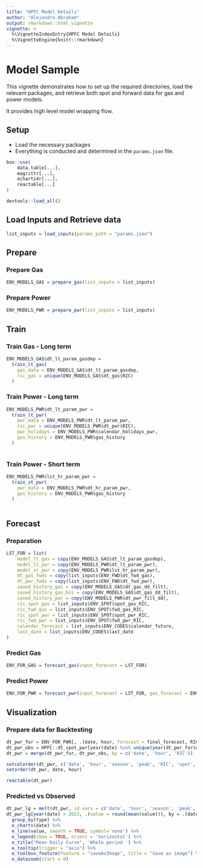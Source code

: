```yaml
---
title: "HPFC Model Details"
author: "Alejandro Abraham"
output: rmarkdown::html_vignette
vignette: >
  %\VignetteIndexEntry{HPFC Model Details}
  %\VignetteEngine{knitr::rmarkdown}
---
```


# Model Sample

This vignette demonstrates how to set up the required directories, load the relevant packages, and retrieve both spot and forward data for gas and power models.

It provides high level model wrapping flow.

## Setup

- Load the necessary packages
- Everything is conducted and determined in the `params.json` file. 

```r
box::use(
    data.table[...],
    magrittr[...],
    echarts4r[...],
    reactable[...]
)

devtools::load_all()
```

## Load Inputs and Retrieve data

```r
list_inputs = load_inputs(params_path = "params.json")
```

## Prepare

### Prepare Gas

```r
ENV_MODELS_GAS = prepare_gas(list_inputs = list_inputs)
```

### Prepare Power

```r
ENV_MODELS_PWR = prepare_pwr(list_inputs = list_inputs)
```

## Train

### Train Gas - Long term

```r
ENV_MODELS_GAS$dt_lt_param_gasdep = 
  train_lt_gas(
    gas_data = ENV_MODELS_GAS$dt_lt_param_gasdep,
    ric_gas = unique(ENV_MODELS_GAS$dt_gas$RIC)
  )
```

### Train Power - Long term

```r
ENV_MODELS_PWR$dt_lt_param_pwr = 
  train_lt_pwr(
    pwr_data = ENV_MODELS_PWR$dt_lt_param_pwr,
    ric_pwr = unique(ENV_MODELS_PWR$dt_pwr$RIC),
    pwr_holidays = ENV_MODELS_PWR$calendar_holidays_pwr,
    gas_history = ENV_MODELS_PWR$gas_history
  )
    
```

### Train Power - Short term

```r
ENV_MODELS_PWR$lst_hr_param_pwr = 
  train_st_pwr(
    pwr_data = ENV_MODELS_PWR$dt_hr_param_pwr,
    gas_history = ENV_MODELS_PWR$gas_history
  )
    
```


## Forecast 

### Preparation
```r
LST_FOR = list(
    model_lt_gas = copy(ENV_MODELS_GAS$dt_lt_param_gasdep),
    model_lt_pwr = copy(ENV_MODELS_PWR$dt_lt_param_pwr),
    model_st_pwr = copy(ENV_MODELS_PWR$lst_hr_param_pwr),
    dt_gas_fwds = copy(list_inputs$ENV_FWD$dt_fwd_gas),
    dt_pwr_fwds = copy(list_inputs$ENV_FWD$dt_fwd_pwr),
    saved_history_gas = copy(ENV_MODELS_GAS$dt_gas_dd_filt),
    saved_history_gas_bis = copy(ENV_MODELS_GAS$dt_gas_dd_filt),
    saved_history_pwr = copy(ENV_MODELS_PWR$dt_pwr_filt_dd),
    ric_spot_gas = list_inputs$ENV_SPOT$spot_gas_RIC,
    ric_fwd_gas = list_inputs$ENV_SPOT$fwd_gas_RIC,
    ric_spot_pwr = list_inputs$ENV_SPOT$spot_pwr_RIC,
    ric_fwd_pwr = list_inputs$ENV_SPOT$fwd_pwr_RIC,
    calendar_forecast = list_inputs$ENV_CODES$calendar_future,
    last_date = list_inputs$ENV_CODES$last_date
) 

```

### Predict Gas 

```r
ENV_FOR_GAS = forecast_gas(input_forecast = LST_FOR)
```

### Predict Power 

```r
ENV_FOR_PWR = forecast_pwr(input_forecast = LST_FOR, gas_forecast = ENV_FOR_GAS)
```

## Visualization 

### Prepare data for Backtesting

```r
dt_pwr_for = ENV_FOR_PWR[, .(date, hour, forecast = final_forecast, RIC, season, peak, value_gas, value_bl = spot_forward_month_BL)]
dt_pwr_obs = HPFC::dt_spot_pwr[year(date) %in% unique(year(dt_pwr_for$date)) & RIC == unique(LST_FOR$ric_spot_pwr)][, .(date, hour, spot = value, RIC)]
dt_pwr = merge(dt_pwr_for, dt_pwr_obs, by = c('date', 'hour', 'RIC'))

setcolorder(dt_pwr, c('date', 'hour', 'season', 'peak', 'RIC', 'spot', 'forecast', 'value_bl', 'value_gas'))
setorder(dt_pwr, date, hour)

```

```r
reactable(dt_pwr)
```

### Predicted vs Observed

```r
dt_pwr_lg = melt(dt_pwr, id.vars = c('date', 'hour', 'season', 'peak', 'RIC'), variable.name = 'type', value.name = 'value')
dt_pwr_lg[year(date) > 2023, .(value = round(mean(value))), by = .(date, type)] %>% 
  group_by(type) %>% 
  e_charts(date) %>% 
  e_line(value, smooth = TRUE, symbol='none') %>% 
  e_legend(show = TRUE, orient = 'horizontal') %>% 
  e_title("Mean Daily Curve", 'Whole period ') %>% 
  e_tooltip(trigger = "axis") %>% 
  e_toolbox_feature(feature = "saveAsImage", title = "Save as image") %>% 
  e_datazoom(start = 0) 

```



```r

```

